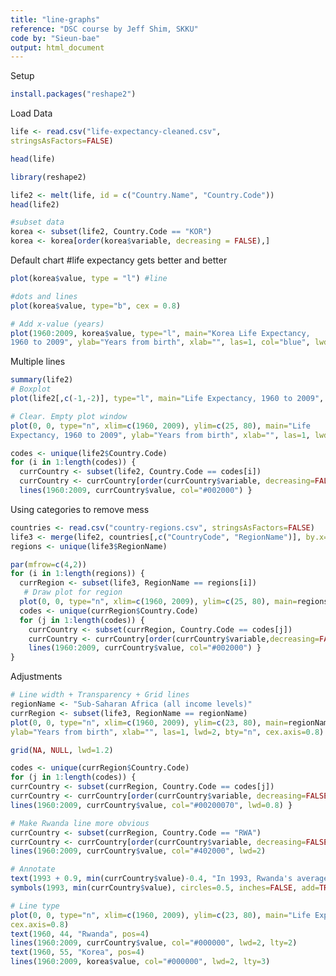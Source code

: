 ```yaml
---
title: "line-graphs"
reference: "DSC course by Jeff Shim, SKKU"
code by: "Sieun-bae"
output: html_document
---
```


Setup
```r
install.packages("reshape2")
```

Load Data
```r
life <- read.csv("life-expectancy-cleaned.csv",
stringsAsFactors=FALSE)

head(life)
```

```r
library(reshape2)

life2 <- melt(life, id = c("Country.Name", "Country.Code"))
head(life2)

#subset data
korea <- subset(life2, Country.Code == "KOR")
korea <- korea[order(korea$variable, decreasing = FALSE),]
```

Default chart #life expectancy gets better and better
```r
plot(korea$value, type = "l") #line

#dots and lines
plot(korea$value, type="b", cex = 0.8)

# Add x-value (years)
plot(1960:2009, korea$value, type="l", main="Korea Life Expectancy,
1960 to 2009", ylab="Years from birth", xlab="", las=1, col="blue", lwd=2, cex.axis=0.8)
```

Multiple lines
```r
summary(life2)
# Boxplot
plot(life2[,c(-1,-2)], type="l", main="Life Expectancy, 1960 to 2009", ylab="Years from birth", xlab="")

```

```r
# Clear. Empty plot window
plot(0, 0, type="n", xlim=c(1960, 2009), ylim=c(25, 80), main="Life
Expectancy, 1960 to 2009", ylab="Years from birth", xlab="", las=1, lwd=2, bty="n", cex.axis=0.7)

codes <- unique(life2$Country.Code) 
for (i in 1:length(codes)) {
  currCountry <- subset(life2, Country.Code == codes[i])
  currCountry <- currCountry[order(currCountry$variable, decreasing=FALSE),]
  lines(1960:2009, currCountry$value, col="#002000") }

```

Using categories to remove mess
```r
countries <- read.csv("country-regions.csv", stringsAsFactors=FALSE) 
life3 <- merge(life2, countries[,c("CountryCode", "RegionName")], by.x="Country.Code", by.y="CountryCode") 
regions <- unique(life3$RegionName)

par(mfrow=c(4,2))
for (i in 1:length(regions)) {
  currRegion <- subset(life3, RegionName == regions[i])
   # Draw plot for region
  plot(0, 0, type="n", xlim=c(1960, 2009), ylim=c(25, 80), main=regions[i], ylab="Years from birth", xlab="")
  codes <- unique(currRegion$Country.Code) 
  for (j in 1:length(codes)) {
    currCountry <- subset(currRegion, Country.Code == codes[j])
    currCountry <- currCountry[order(currCountry$variable,decreasing=FALSE),]
    lines(1960:2009, currCountry$value, col="#002000") }
}
```

Adjustments
```r
# Line width + Transparency + Grid lines
regionName <- "Sub-Saharan Africa (all income levels)"
currRegion <- subset(life3, RegionName == regionName)
plot(0, 0, type="n", xlim=c(1960, 2009), ylim=c(23, 80), main=regionName,
ylab="Years from birth", xlab="", las=1, lwd=2, bty="n", cex.axis=0.8)

grid(NA, NULL, lwd=1.2)

codes <- unique(currRegion$Country.Code) 
for (j in 1:length(codes)) {
currCountry <- subset(currRegion, Country.Code == codes[j])
currCountry <- currCountry[order(currCountry$variable, decreasing=FALSE),]
lines(1960:2009, currCountry$value, col="#00200070", lwd=0.8) }

# Make Rwanda line more obvious
currCountry <- subset(currRegion, Country.Code == "RWA")
currCountry <- currCountry[order(currCountry$variable, decreasing=FALSE),] 
lines(1960:2009, currCountry$value, col="#402000", lwd=2)

# Annotate
text(1993 + 0.9, min(currCountry$value)-0.4, "In 1993, Rwanda's average life expectancy\n was 25 years.", cex=0.85, font=3, pos=4)
symbols(1993, min(currCountry$value), circles=0.5, inches=FALSE, add=TRUE, lwd=2)

# Line type
plot(0, 0, type="n", xlim=c(1960, 2009), ylim=c(23, 80), main="Life Expectancy", ylab="Years from birth", xlab="", las=1, lwd=2, bty="n",
cex.axis=0.8)
text(1960, 44, "Rwanda", pos=4)
lines(1960:2009, currCountry$value, col="#000000", lwd=2, lty=2)
text(1960, 55, "Korea", pos=4)
lines(1960:2009, korea$value, col="#000000", lwd=2, lty=3)
```

